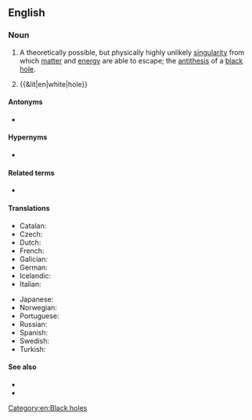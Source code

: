 {{also|white-hole}}
==English==
{{wikipedia}}

===Noun===
{{en-noun}}

# {{lb|en|astrophysics}} A theoretically possible, but physically highly unlikely [[singularity]] from which [[matter]] and [[energy]] are able to escape; the [[antithesis]] of a [[black hole]].
# {{&lit|en|white|hole}}

====Antonyms====
* {{l|en|black hole}}

====Hypernyms====
* {{l|en|hole}}

====Related terms====
* {{l|en|wormhole}}

====Translations====
{{trans-top|singularity}}
* Catalan: {{t|ca|forat blanc|m}}
* Czech: {{t|cs|bílá díra|f}}
* Dutch: {{t|nl|wit gat|n}}
* French: {{t+|fr|trou blanc|m}}
* Galician: {{t|gl|burato branco|m}}
* German: {{t|de|Weißes Loch|n}}
* Icelandic: {{t|is|hvíthol|n}}
* Italian: {{t|it|buco bianco|m}}
{{trans-mid}}
* Japanese: {{t+|ja|ホワイトホール|tr=howaito hōru}}
* Norwegian: {{t|no|hvitt hull|n}}
* Portuguese: {{t|pt|buraco branco|m}}
* Russian: {{t+|ru|белая дыра́|f}}
* Spanish: {{t|es|agujero blanco|m}}
* Swedish: {{t+|sv|vitt hål|n}}
* Turkish: {{t|tr|ak delik}}
{{trans-bottom}}

====See also====
* {{l|en|star}}
* {{l|en|neutron star}}
[[Category:en:Black holes]]
